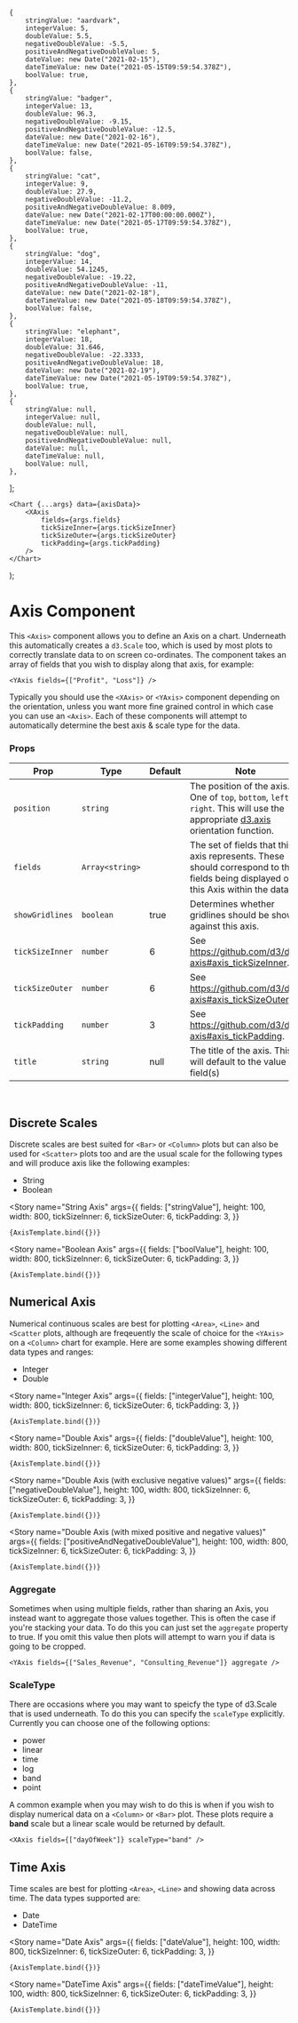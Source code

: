 <!--- Axis.stories.mdx --->



<Meta title="Components/Axis/Axis" component={Axis} />

    {
        stringValue: "aardvark",
        integerValue: 5,
        doubleValue: 5.5,
        negativeDoubleValue: -5.5,
        positiveAndNegativeDoubleValue: 5,
        dateValue: new Date("2021-02-15"),
        dateTimeValue: new Date("2021-05-15T09:59:54.378Z"),
        boolValue: true,
    },
    {
        stringValue: "badger",
        integerValue: 13,
        doubleValue: 96.3,
        negativeDoubleValue: -9.15,
        positiveAndNegativeDoubleValue: -12.5,
        dateValue: new Date("2021-02-16"),
        dateTimeValue: new Date("2021-05-16T09:59:54.378Z"),
        boolValue: false,
    },
    {
        stringValue: "cat",
        integerValue: 9,
        doubleValue: 27.9,
        negativeDoubleValue: -11.2,
        positiveAndNegativeDoubleValue: 8.009,
        dateValue: new Date("2021-02-17T00:00:00.000Z"),
        dateTimeValue: new Date("2021-05-17T09:59:54.378Z"),
        boolValue: true,
    },
    {
        stringValue: "dog",
        integerValue: 14,
        doubleValue: 54.1245,
        negativeDoubleValue: -19.22,
        positiveAndNegativeDoubleValue: -11,
        dateValue: new Date("2021-02-18"),
        dateTimeValue: new Date("2021-05-18T09:59:54.378Z"),
        boolValue: false,
    },
    {
        stringValue: "elephant",
        integerValue: 18,
        doubleValue: 31.646,
        negativeDoubleValue: -22.3333,
        positiveAndNegativeDoubleValue: 18,
        dateValue: new Date("2021-02-19"),
        dateTimeValue: new Date("2021-05-19T09:59:54.378Z"),
        boolValue: true,
    },
    {
        stringValue: null,
        integerValue: null,
        doubleValue: null,
        negativeDoubleValue: null,
        positiveAndNegativeDoubleValue: null,
        dateValue: null,
        dateTimeValue: null,
        boolValue: null,
    },
];

    <Chart {...args} data={axisData}>
        <XAxis
            fields={args.fields}
            tickSizeInner={args.tickSizeInner}
            tickSizeOuter={args.tickSizeOuter}
            tickPadding={args.tickPadding}
        />
    </Chart>
);

# Axis Component

This `<Axis>` component allows you to define an Axis on a chart. Underneath this automatically creates a `d3.Scale` too, which is used by most plots to correctly translate data to on screen co-ordinates. The component takes an array of fields that you wish to display along that axis, for example:

```
<YAxis fields={["Profit", "Loss"]} />
```

Typically you should use the `<XAxis>` or `<YAxis>` component depending on the orientation, unless you want more fine grained control in which case you can use an `<Axis>`. Each of these components will attempt to automatically determine the best axis & scale type for the data.

### Props

| Prop            | Type            | Default | Note                                                                                                                                                                      |
| --------------- | --------------- | ------- | ------------------------------------------------------------------------------------------------------------------------------------------------------------------------- |
| `position`      | `string`        |         | The position of the axis. One of `top`, `bottom`, `left` or `right`. This will use the appropriate [d3.axis](https://github.com/d3/d3-axis#axisTop) orientation function. |
| `fields`        | `Array<string>` |         | The set of fields that this axis represents. These should correspond to the fields being displayed on this Axis within the data.                                          |
| `showGridlines` | `boolean`       | true    | Determines whether gridlines should be shown against this axis.                                                                                                           |
| `tickSizeInner` | `number`        | 6       | See https://github.com/d3/d3-axis#axis_tickSizeInner.                                                                                                                     |
| `tickSizeOuter` | `number`        | 6       | See https://github.com/d3/d3-axis#axis_tickSizeOuter.                                                                                                                     |
| `tickPadding`   | `number`        | 3       | See https://github.com/d3/d3-axis#axis_tickPadding.                                                                                                                       |
| `title`         | `string`        | null    | The title of the axis. This will default to the value in field(s)                                                                                                         |

<br />

## Discrete Scales

Discrete scales are best suited for `<Bar>` or `<Column>` plots but can also be used for `<Scatter>` plots too and are the usual scale for the following types and will produce axis like the following examples:

-   String
-   Boolean

<Story
    name="String Axis"
    args={{
        fields: ["stringValue"],
        height: 100,
        width: 800,
        tickSizeInner: 6,
        tickSizeOuter: 6,
        tickPadding: 3,
    }}
>
    {AxisTemplate.bind({})}
</Story>

<Story
    name="Boolean Axis"
    args={{
        fields: ["boolValue"],
        height: 100,
        width: 800,
        tickSizeInner: 6,
        tickSizeOuter: 6,
        tickPadding: 3,
    }}
>
    {AxisTemplate.bind({})}
</Story>

## Numerical Axis

Numerical continuous scales are best for plotting `<Area>`, `<Line>` and `<Scatter` plots, although are freqeuently the scale of choice for the `<YAxis>` on a `<Column>` chart for example. Here are some examples showing different data types and ranges:

-   Integer
-   Double

<Story
    name="Integer Axis"
    args={{
        fields: ["integerValue"],
        height: 100,
        width: 800,
        tickSizeInner: 6,
        tickSizeOuter: 6,
        tickPadding: 3,
    }}
>
    {AxisTemplate.bind({})}
</Story>

<Story
    name="Double Axis"
    args={{
        fields: ["doubleValue"],
        height: 100,
        width: 800,
        tickSizeInner: 6,
        tickSizeOuter: 6,
        tickPadding: 3,
    }}
>
    {AxisTemplate.bind({})}
</Story>

<Story
    name="Double Axis (with exclusive negative values)"
    args={{
        fields: ["negativeDoubleValue"],
        height: 100,
        width: 800,
        tickSizeInner: 6,
        tickSizeOuter: 6,
        tickPadding: 3,
    }}
>
    {AxisTemplate.bind({})}
</Story>

<Story
    name="Double Axis (with mixed positive and negative values)"
    args={{
        fields: ["positiveAndNegativeDoubleValue"],
        height: 100,
        width: 800,
        tickSizeInner: 6,
        tickSizeOuter: 6,
        tickPadding: 3,
    }}
>
    {AxisTemplate.bind({})}
</Story>

### Aggregate

Sometimes when using multiple fields, rather than sharing an Axis, you instead want to aggregate those values together. This is often the case if you're stacking your data. To do this you can just set the `aggregate` property to true. If you omit this value then plots will attempt to warn you if data is going to be cropped.

```
<YAxis fields={["Sales_Revenue", "Consulting_Revenue"]} aggregate />
```

### ScaleType

There are occasions where you may want to speicfy the type of d3.Scale that is used underneath. To do this you can specify the `scaleType` explicitly. Currently you can choose one of the following options:

-   power
-   linear
-   time
-   log
-   band
-   point

A common example when you may wish to do this is when if you wish to display numerical data on a `<Column>` or `<Bar>` plot. These plots require a **band** scale but a linear scale would be returned by default.

```
<XAxis fields={["dayOfWeek"]} scaleType="band" />
```

## Time Axis

Time scales are best for plotting `<Area>`, `<Line>` and showing data across time. The data types supported are:

-   Date
-   DateTime

<Story
    name="Date Axis"
    args={{
        fields: ["dateValue"],
        height: 100,
        width: 800,
        tickSizeInner: 6,
        tickSizeOuter: 6,
        tickPadding: 3,
    }}
>
    {AxisTemplate.bind({})}
</Story>

<Story
    name="DateTime Axis"
    args={{
        fields: ["dateTimeValue"],
        height: 100,
        width: 800,
        tickSizeInner: 6,
        tickSizeOuter: 6,
        tickPadding: 3,
    }}
>
    {AxisTemplate.bind({})}
</Story>
